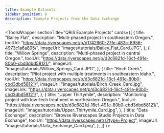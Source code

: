 ```yaml
---
title: Example Datasets 
sidebar_position: 8
description: Example Projects from the Data Exchange
---
```


<ToolsWrapper
  sectionTitle="QRiS Example Projects"
  cards={[
    {
      title: "Bailey Flat",
      description: "Multi-phased project in southeastern Oregon.",
      toolUrl: "https://data.riverscapes.net/p/d1742860-27fe-482c-8956-4973c1a6a805/",
      imageUrl: "images/tutorials/Bailey_Flat_Card.JPG",
    },
    {
      title: "Willow Springs",
      description: "Multi-phased project in central Oregon.",
      toolUrl: "https://data.riverscapes.net/p/d3c6821d-16cf-491e-80b0-cbd3dbd58121/",
      imageUrl: "images/tutorials/Willow_Springs_Card.JPG",
    },
    {
      title: "Birch Creek",
      description: "Pilot project with multiple treatments in southeastern Idaho.",
      toolUrl: "https://data.riverscapes.net/p/d3c6821d-16cf-491e-80b0-cbd3dbd58121/",
      imageUrl: "images/tutorials/Birch_Creek_Card.jpg",
      imageLink: "https://data.riverscapes.net/p/d3c6821d-16cf-491e-80b0-cbd3dbd58121/",
    },
    {
      title: "Upper Thirtymile",
      description: "Monitoring project with low-tech treatment in northeastern Oregon.",
      toolUrl: "https://data.riverscapes.net/p/d3c6821d-16cf-491e-80b0-cbd3dbd58121/",
      imageUrl: "images/tutorials/Upper_Thirtymile_Card.jpg",
    },
    {
      title: "Data Exchange",
      description: "Browse Riverscapes Studio Projects in Data Exchange",
      toolUrl: "https://data.riverscapes.net/s?type=Project",
      imageUrl: "images/tutorials/Data_Exchange_Card.png",
    },
  ]}
/>